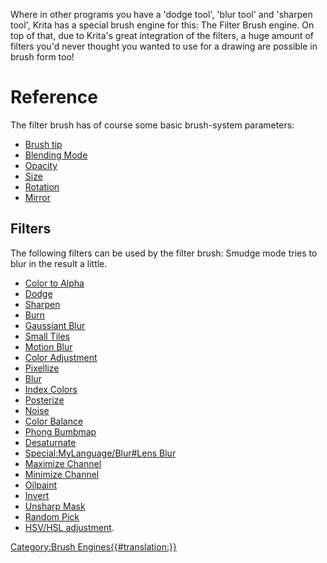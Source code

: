 Where in other programs you have a 'dodge tool', 'blur tool' and 'sharpen tool', Krita has a special brush engine for this: The Filter Brush engine. On top of that, due to Krita's great integration of the filters, a huge amount of filters you'd never thought you wanted to use for a drawing are possible in brush form too!
=Reference=

The filter brush has of course some basic brush-system parameters:
*[[Special:MyLanguage/Brush Tips|Brush tip]]
*[[Special:MyLanguage/Blending Modes|Blending Mode]]
*[[Special:MyLanguage/Opacity &amp; Flow|Opacity]]
*[[Special:MyLanguage/Parameters#Size|Size]]
*[[Special:MyLanguage/Parameters#Rotation|Rotation]]
*[[Special:MyLanguage/Parameters#Mirror|Mirror]]

==Filters==
The following filters can be used by the filter brush:
Smudge mode tries to blur in the result a little.

*[[Special:MyLanguage/Colors#Color to Alpha|Color to Alpha]]
*[[Special:MyLanguage/Adjust#Dodge|Dodge]]
*[[Special:MyLanguage/Enhance#Sharpen|Sharpen]]
*[[Special:MyLanguage/Adjust#Burn|Burn]]
*[[Special:MyLanguage/Blur#Gaussian Blur|Gaussiant Blur]]
*[[Special:MyLanguage/Map#Small Tiles|Small Tiles]]
*[[Special:MyLanguage/Blur#Motion Blur|Motion Blur]]
*[[Special:MyLanguage/Adjust#Color Adjustment|Color Adjustment]]
*[[Special:MyLanguage/Artistic#Pixellize|Pixellize]]
*[[Special:MyLanguage/Blur#Blur|Blur]]
*[[Special:MyLanguage/Artistic#Index Colors|Index Colors]]
*[[Special:MyLanguage/Artistic#Posterize|Posterize]]
*[[Special:MyLanguage/Other filters#Noise|Noise]]
*[[Special:MyLanguage/Adjust#Color Balance|Color Balance]]
*[[Special:MyLanguage/Map#Phong Bumbmap|Phong Bumbmap]]
*[[Special:MyLanguage/Adjust#Desaturnate|Desaturnate]]
*[[Special:MyLanguage/Blur#Lens Blur]]
*[[Special:MyLanguage/Colors#Maximize Channel|Maximize Channel]]
*[[Special:MyLanguage/Colors#Minimize Channel|Minimize Channel]]
*[[Special:MyLanguage/Artistic#Oilpaint|Oilpaint]]
*[[Special:MyLanguage/Adjust#Invert|Invert]]
*[[Special:MyLanguage/Enhance#Unsharp Mask|Unsharp Mask]]
*[[Special:MyLanguage/Other filters#Random Pick|Random Pick]]
*[[Special:MyLanguage/Adjust|HSV/HSL adjustment]].

[[Category:Brush Engines{{#translation:}}]]
